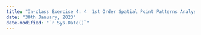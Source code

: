 ```yaml
---
title: "In-class Exercise 4: 4  1st Order Spatial Point Patterns Analysis Methods"
date: "30th January, 2023"
date-modified: "`r Sys.Date()`"
---
```

